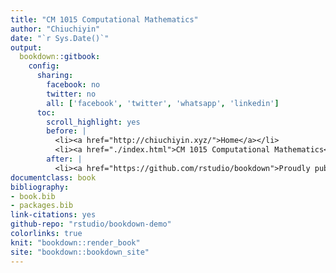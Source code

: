```yaml
--- 
title: "CM 1015 Computational Mathematics"
author: "Chiuchiyin"
date: "`r Sys.Date()`"
output: 
  bookdown::gitbook:
    config:
      sharing: 
        facebook: no
        twitter: no
        all: ['facebook', 'twitter', 'whatsapp', 'linkedin']
      toc:
        scroll_highlight: yes
        before: |
          <li><a href="http://chiuchiyin.xyz/">Home</a></li>
          <li><a href="./index.html">CM 1015 Computational Mathematics</a></li>
        after: |
          <li><a href="https://github.com/rstudio/bookdown">Proudly published with bookdown</a></li>
documentclass: book
bibliography:
- book.bib
- packages.bib
link-citations: yes
github-repo: "rstudio/bookdown-demo"
colorlinks: true
knit: "bookdown::render_book"
site: "bookdown::bookdown_site"
---
```

